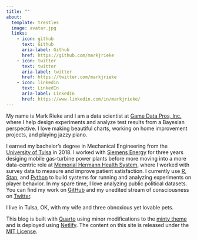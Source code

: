 ```yaml
---
title: ""
about: 
  template: trestles
  image: avatar.jpg
  links: 
    - icon: github
      text: Github
      aria-label: Github
      href: https://github.com/markjrieke
    - icon: twitter
      text: twitter
      aria-label: twitter
      href: https://twitter.com/markjrieke
    - icon: linkedin
      text: LinkedIn
      aria-label: LinkedIn
      href: https://www.linkedin.com/in/markjrieke/
---
```


My name is Mark Rieke and I am a data scientist at [Game Data Pros, Inc.](https://gamedatapros.com/) where I help design experiments and analyze test results from a Bayesian perspective. I love making beautiful charts, working on home improvement projects, and playing jazzy piano.

I earned my bachelor's degree in Mechanical Engineering from the [University of Tulsa](https://utulsa.edu/) in 2018. I worked with [Siemens Energy](https://www.siemens-energy.com/us/en.html) for three years desiging mobile gas-turbine power plants before more moving into a more data-centric role at [Memorial Hermann Health System](https://www.memorialhermann.org/), where I worked with survey data to measure and improve patient satisfaction. I currently use [R](https://www.r-project.org/), [Stan](https://mc-stan.org/), and [Python](https://www.python.org/) to build systems for running and analyzing experiments on player behavior. In my spare time, I love analyzing public political datasets. You can find my work on [GitHub](https://github.com/markjrieke) and my unedited stream of consciousness on [Twitter](https://twitter.com/markjrieke). 

I live in Tulsa, OK, with my wife and three obnoxious yet lovable pets.

This blog is built with [Quarto](https://quarto.org/) using minor modifications to the [minty theme](https://bootswatch.com/minty/) and is deployed using [Netlify](https://www.netlify.com/). The content on this site is released under the [MIT License](https://github.com/markjrieke/thedatadiary.net/blob/master/LICENSE).


